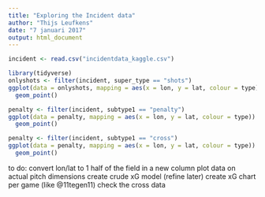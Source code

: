 ```yaml
---
title: "Exploring the Incident data"
author: "Thijs Leufkens"
date: "7 januari 2017"
output: html_document
---
```


```r
incident <- read.csv("incidentdata_kaggle.csv")
```

```r
library(tidyverse)
onlyshots <- filter(incident, super_type == "shots")
ggplot(data = onlyshots, mapping = aes(x = lon, y = lat, colour = type)) + 
  geom_point()
```

```r
penalty <- filter(incident, subtype1 == "penalty")
ggplot(data = penalty, mapping = aes(x = lon, y = lat, colour = type)) + 
  geom_point()
```

```r
penalty <- filter(incident, subtype1 == "cross")
ggplot(data = penalty, mapping = aes(x = lon, y = lat, colour = type)) + 
  geom_point()
```

to do:
convert lon/lat to 1 half of the field in a new column
plot data on actual pitch dimensions
create crude xG model (refine later)
create xG chart per game (like @11tegen11)
check the cross data
